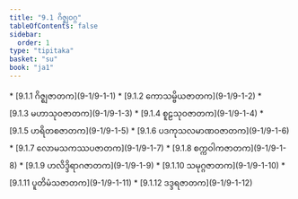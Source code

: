 ```yaml
---
title: "9.1 ဂိဇ္ဈဝဂ္ဂ"
tableOfContents: false
sidebar:
  order: 1
type: "tipitaka"
basket: "su"
book: "ja1"
---
```



<DynamicBreadcrumb />



<TableOfContents book="ja1" section="9.1">
* [9.1.1 ဂိဇ္ဈဇာတက](9-1/9-1-1)
* [9.1.2 ကောသမ္ဗိယဇာတက](9-1/9-1-2)
* [9.1.3 မဟာသုဝဇာတက](9-1/9-1-3)
* [9.1.4 စူဠသုဝဇာတက](9-1/9-1-4)
* [9.1.5 ဟရိတစဇာတက](9-1/9-1-5)
* [9.1.6 ပဒကုသလမာဏဝဇာတက](9-1/9-1-6)
* [9.1.7 လောမသကဿပဇာတက](9-1/9-1-7)
* [9.1.8 စက္ကဝါကဇာတက](9-1/9-1-8)
* [9.1.9 ဟလိဒ္ဒိရာဂဇာတက](9-1/9-1-9)
* [9.1.10 သမုဂ္ဂဇာတက](9-1/9-1-10)
* [9.1.11 ပူတိမံသဇာတက](9-1/9-1-11)
* [9.1.12 ဒဒ္ဒရဇာတက](9-1/9-1-12)
</TableOfContents>